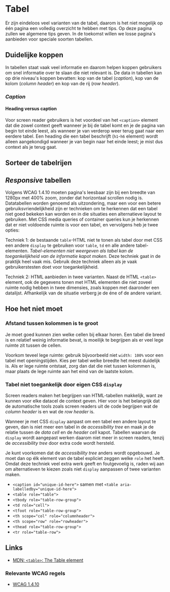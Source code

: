 <!-- @license CC0-1.0 -->

# Tabel

Er zijn eindeloos veel varianten van de tabel, daarom is het niet mogelijk op één pagina een volledig overzicht te hebben met tips. Op deze pagina zullen we algemene tips geven. In de toekomst willen we losse pagina's aanbieden voor speciale soorten tabellen.

## Duidelijke koppen

In tabellen staat vaak veel informatie en daarom helpen koppen gebruikers om snel informatie over te slaan die niet relevant is. De data in tabellen kan op drie niveau's koppen bevatten: kop van de tabel (_caption_), kop van de kolom (_column header_) en kop van de rij (_row header_).

### _Caption_

#### Heading versus caption

Voor screen reader gebruikers is het voordeel van het `<caption>` element dat die zowel context geeft wanneer je bij de tabel komt en je de pagina van begin tot einde leest, als wanneer je van verderop weer terug gaat naar een eerdere tabel. Een heading die een tabel beschrijft (`h1`-`h6` element) wordt alleen aangekondigd wanneer je van begin naar het einde leest; je mist dus context als je terug gaat.

## Sorteer de tabelrijen

## _Responsive_ tabellen

Volgens WCAG 1.4.10 moeten pagina's leesbaar zijn bij een breedte van 1280px met 400% zoom, zonder dat horizontaal scrollen nodig is. Datatabellen worden genoemd als uitzondering, maar een voor een betere gebruiksvriendelijkheid zijn er technieken om te herkennen dat een tabel niet goed bekeken kan worden en in die situaties een alternatieve layout te gebruiken. Met CSS media queries of container queries kun je herkennen dat er niet voldoende ruimte is voor een tabel, en vervolgens heb je twee opties:

Techniek 1: de bestaande `table`-HTML niet te tonen als tabel door met CSS een andere `display` te gebruiken voor `table`, `td` en alle andere tabel-elementen. _Tabel-elementen niet weergeven als tabel kan de toegankelijkheid van de informatie kapot maken._ Deze techniek gaat in de praktijk heel vaak mis. Gebruik deze techniek alleen als je vaak gebruikerstesten doet voor toegankelijkheid.

Techniek 2: HTML aanbieden in twee varianten. Naast de HTML `<table>` element, ook de gegevens tonen met HTML elementen die niet zoveel ruimte nodig hebben in twee dimensies, zoals koppen met daaronder een datalijst. Afhankelijk van de situatie verberg je de éne of de andere variant.

## Hoe het niet moet

### Afstand tussen kolommen is te groot

Je moet goed kunnen zien welke cellen bij elkaar horen. Een tabel die breed is en relatief weinig informatie bevat, is moeilijk te begrijpen als er veel lege ruimte zit tussen de cellen.

Voorkom teveel lege ruimte: gebruik bijvoorbeeld niet `width: 100%` voor een tabel met openingstijden. Kies per tabel welke breedte het meest duidelijk is. Als er lege ruimte ontstaat, zorg dan dat die niet tussen kolommen is, maar plaats de lege ruimte aan het eind van de laatste kolom.

### Tabel niet toegankelijk door eigen CSS `display`

Screen readers maken het begrijpen van HTML-tabellen makkelijk, want ze kunnen voor elke datacel de context geven. Hier voor is het belangrijk dat de automatische tools zoals screen readers uit de code begrijpen wat de _column header_ is en wat de _row header_ is.

Wanneer je met CSS `display` aanpast om een tabel een andere layout te geven, dan is niet meer een tabel in de _accessibility tree_ en maak je de relatie tussen de _data cell_ en de _header cell_ kapot. Tabellen waarvan de `display` wordt aangepast werken daarom niet meer in screen readers, tenzij de _accessibility tree_ door extra code wordt hersteld.

Je kunt voorkomen dat de _accessibility tree_ anders wordt opgebouwd. Je moet dan op élk element van de tabel expliciet zeggen welke `role` het heeft. Omdat deze techniek veel extra werk geeft en foutgevoelig is, raden wij aan om alternatieven te kiezen zoals niet `display` aanpassen of twee varianten maken.

- `<caption id="unique-id-here">` samen met `<table aria-labelledby="unique-id-here">`
- `<table role="table">`
- `<tbody role="table-row-group">`
- `<td role="cell">`
- `<tfoot role="table-row-group">`
- `<th scope="col" role="columnheader">`
- `<th scope="row" role="rowheader">`
- `<thead role="table-row-group">`
- `<tr role="table-row">`

## Links

- [MDN: `<table>`: The Table element](https://developer.mozilla.org/en-US/docs/Web/HTML/Element/table)

### Relevante WCAG regels

- [WCAG 1.4.10](https://www.w3.org/TR/WCAG21/#reflow)
